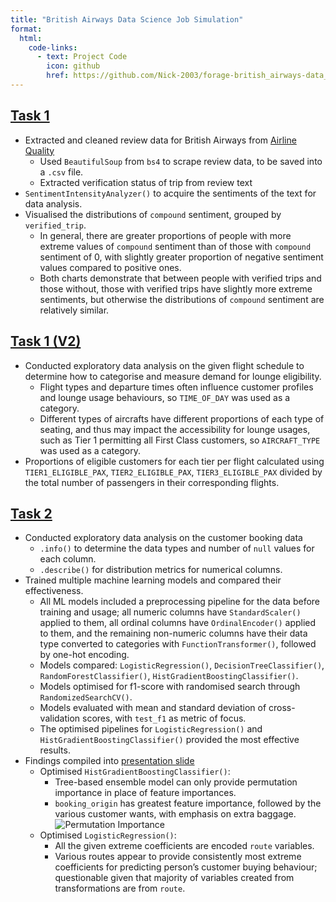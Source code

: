 ```yaml
---
title: "British Airways Data Science Job Simulation"
format:
  html:
    code-links:
      - text: Project Code
        icon: github
        href: https://github.com/Nick-2003/forage-british_airways-data_science
---
```


## [Task 1](https://github.com/Nick-2003/forage-british_airways-data_science/tree/master/British%20Ariways%20Data%20Science%20Task%201)

- Extracted and cleaned review data for British Airways from [Airline Quality](https://www.airlinequality.com/airline-reviews/british-airways)
  - Used `BeautifulSoup` from `bs4` to scrape review data, to be saved into a `.csv` file.
  - Extracted verification status of trip from review text
- `SentimentIntensityAnalyzer()` to acquire the sentiments of the text for data analysis.
- Visualised the distributions of `compound` sentiment, grouped by `verified_trip`.
  - In general, there are greater proportions of people with more extreme values of `compound` sentiment than of those with `compound` sentiment of 0, with slightly greater proportion of negative sentiment values compared to positive ones.
  - Both charts demonstrate that between people with verified trips and those without, those with verified trips have slightly more extreme sentiments, but otherwise the distributions of `compound` sentiment are relatively similar.
  
## [Task 1 (V2)](https://github.com/Nick-2003/forage-british_airways-data_science/tree/master/British%20Ariways%20Data%20Science%20Task%201%20(V2))

- Conducted exploratory data analysis on the given flight schedule to determine how to categorise and measure demand for lounge eligibility.
  - Flight types and departure times often influence customer profiles and lounge usage behaviours, so `TIME_OF_DAY` was used as a category. 
  - Different types of aircrafts have different proportions of each type of seating, and thus may impact the accessibility for lounge usages, such as Tier 1 permitting all First Class customers, so `AIRCRAFT_TYPE` was used as a category.
- Proportions of eligible customers for each tier per flight calculated using `TIER1_ELIGIBLE_PAX`, `TIER2_ELIGIBLE_PAX`, `TIER3_ELIGIBLE_PAX` divided by the total number of passengers in their corresponding flights.

## [Task 2](https://github.com/Nick-2003/forage-british_airways-data_science/tree/master/British%20Ariways%20Data%20Science%20Task%202)

- Conducted exploratory data analysis on the customer booking data
  - `.info()` to determine the data types and number of `null` values for each column.
  - `.describe()` for distribution metrics for numerical columns.

- Trained multiple machine learning models and compared their effectiveness.
  - All ML models included a preprocessing pipeline for the data before training and usage; all numeric columns have `StandardScaler()` applied to them, all ordinal columns have `OrdinalEncoder()` applied to them, and the remaining non-numeric columns have their data type converted to categories with `FunctionTransformer()`, followed by one-hot encoding.
  - Models compared: `LogisticRegression()`, `DecisionTreeClassifier()`, `RandomForestClassifier()`, `HistGradientBoostingClassifier()`.
  - Models optimised for f1-score with randomised search through `RandomizedSearchCV()`.
  - Models evaluated with mean and standard deviation of cross-validation scores, with `test_f1` as metric of focus.
  - The optimised pipelines for `LogisticRegression()` and `HistGradientBoostingClassifier()` provided the most effective results.

- Findings compiled into [presentation slide](../assets/documents/British Airways Prediction Model (V2).pptx)
  - Optimised `HistGradientBoostingClassifier()`:
    - Tree-based ensemble model can only provide permutation importance in place of feature importances.
    - `booking_origin` has greatest feature importance, followed by the various customer wants, with emphasis on extra baggage.
![Permutation Importance](../assets/images/ba_datasci_permutation.png)
  - Optimised `LogisticRegression()`:
    - All the given extreme coefficients are encoded `route` variables.
    - Various routes appear to provide consistently most extreme coefficients for predicting person’s customer buying behaviour; questionable given that majority of variables created from transformations are from `route`.
